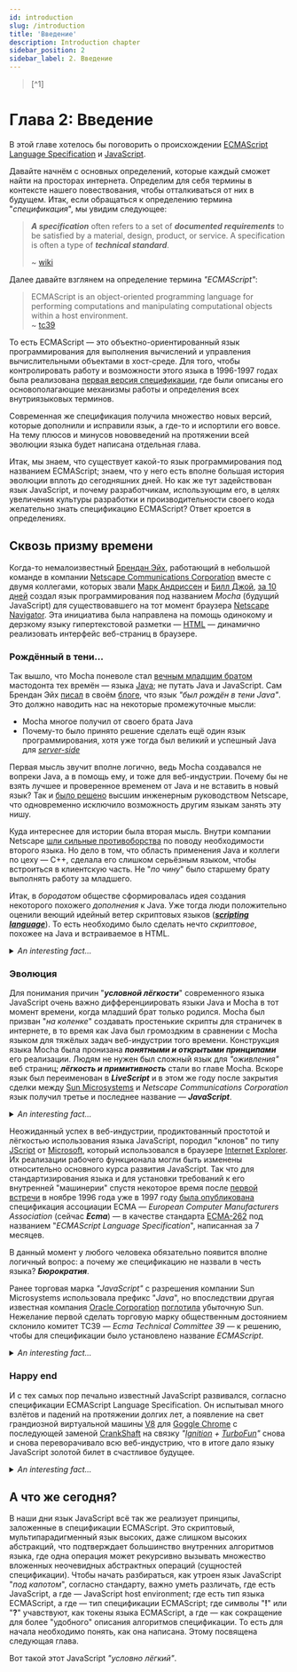 ```yaml
---
id: introduction
slug: /introduction
title: 'Введение'
description: Introduction chapter
sidebar_position: 2
sidebar_label: 2. Введение
---
```



<ChapterInfo type='informal' complexity='easy' time='14' />
<BlockQuote id={1}>[^1]</BlockQuote>

# Глава 2: Введение

В этой главе хотелось бы поговорить о происхождении
[ECMAScript Language Specification](https://tc39.es/ecma262/multipage/) и
[JavaScript](https://en.wikipedia.org/wiki/JavaScript).

Давайте начнём с основных определений, которые каждый сможет найти на просторах интернета. Определим
для себя термины в контексте нашего повествования, чтобы отталкиваться от них в будущем. Итак, если
обращаться к определению термина "_спецификация_", мы увидим следующее:

> **_A specification_** often refers to a set of **_documented requirements_** to be satisfied by a
> material, design, product, or service. A specification is often a type of **_technical
> standard_**.
>
> ~ [wiki](<https://en.wikipedia.org/wiki/Specification_(technical_standard)>)

Далее давайте взглянем на определение термина _"ECMAScript"_:

> ECMAScript is an object-oriented programming language for performing computations and manipulating
> computational objects within a host environment.  
>  ~ [tc39](https://tc39.es/ecma262/multipage/overview.html#sec-overview)

То есть ECMAScript — это объектно-ориентированный язык программирования для выполнения вычислений и
управления вычислительными объектами в хост-среде. Для того, чтобы контролировать работу и
возможности этого языка в 1996-1997 годах была реализована
[первая версия спецификации](https://web.archive.org/web/19981203070212/http://cgi.netscape.com/newsref/pr/newsrelease289.html),
где были описаны его основополагающие механизмы работы и определения всех внутриязыковых терминов.

Современная же спецификация получила множество новых версий, которые дополнили и исправили язык, а
где-то и испортили его вовсе. На тему плюсов и минусов нововведений на протяжении всей эволюции
языка будет написана отдельная глава.

Итак, мы знаем, что существует какой-то язык программирования под названием ECMAScript; знаем, что у
него есть вполне большая история эволюции вплоть до сегодняшних дней. Но как же тут задействован
язык JavaScript, и почему разработчикам, использующим его, в целях увеличения культуры разработки и
производительности своего кода желательно знать спецификацию ECMAScript? Ответ кроется в
определениях.

## Сквозь призму времени

Когда-то немалоизвестный [Брендан Эйх](https://en.wikipedia.org/wiki/Brendan_Eich), работающий в
небольшой команде в компании
[Netscape Communications Corporation](https://en.wikipedia.org/wiki/Netscape) вместе с двумя
коллегами, которых звали [Марк Андриссен](https://en.wikipedia.org/wiki/Marc_Andreessen) и
[Билл Джой](https://en.wikipedia.org/wiki/Bill_Joy),
[за 10 дней](https://brendaneich.com/2011/06/new-javascript-engine-module-owner/#:~:text=know%2C%20I%20wrote-,JavaScript%20in%20ten%20days.,-JS%20was%20born)
создал язык программирования под названием _Mocha_ (будущий JavaScript) для существовавшего на тот
момент браузера [Netscape Navigator](https://en.wikipedia.org/wiki/Netscape_Navigator). Эта
инициатива была направлена на помощь одинокому и дерзкому языку гипертекстовой разметки —
[HTML](https://en.wikipedia.org/wiki/HTML) — динамично реализовать интерфейс веб-страниц в браузере.

### Рождённый в тени...

Так вышло, что Mocha поневоле стал
[вечным младшим братом](https://brendaneich.com/2011/06/new-javascript-engine-module-owner/#:~:text=JS%20was%20born-,under%20the%20shadow%20of%20Java,-%2C%20and%20in%20spite)
мастодонта тех времён — языка [Java](<https://en.wikipedia.org/wiki/Java_(programming_language)>);
не путать Java и JavaScript. Сам Брендан Эйх
[писал](https://brendaneich.com/2011/06/new-javascript-engine-module-owner/#:~:text=ten%20days.-,JS%20was%20born%20under%20the%20shadow%20of%20Java,-%2C%20and%20in%20spite)
в своём [блоге](https://brendaneich.com/), что язык _"был рождён в тени Java"_. Это должно наводить
нас на некоторые промежуточные мысли:

-   Mocha многое получил от своего брата Java
-   Почему-то было принято решение сделать ещё один язык программирования, хотя уже тогда был
    великий и успешный Java для [_server-side_](https://en.wikipedia.org/wiki/Server-side_scripting)

Первая мысль звучит вполне логично, ведь Mocha создавался не вопреки Java, а в помощь ему, и тоже
для веб-индустрии. Почему бы не взять лучшее и проверенное временем от Java и не вставить в новый
язык? Так и
[было решено](https://brendaneich.com/2008/04/popularity/#:~:text=something%20I%20decided.-,The%20diktat%20from%20upper%20engineering%20management%20was%20that%20the%20language%20must%20%E2%80%9Clook%20like%20Java%E2%80%9D.,-That%20ruled%20out)
высшим инженерным руководством Netscape, что одновременно исключило возможность другим языкам занять
эту нишу.

Куда интереснее для истории была вторая мысль. Внутри компании Netscape
[шли сильные противоборства](https://brendaneich.com/2008/04/popularity/#:~:text=it%20in%20Navigator.-,The%20big%20debate%20inside%20Netscape%20therefore%20became%20%E2%80%9Cwhy%20two%20languages%3F%20why%20not%20just%20Java%3F%E2%80%9D,-The%20answer%20was)
по поводу необходимости второго языка. Но дело в том, что область применения Java и коллеги по цеху
— C++, сделала его слишком серьёзным языком, чтобы встроиться в клиентскую часть. Не "_по чину_"
было старшему брату выполнять работу за младшего.

Итак, в _бородатом_ обществе сформировалась идея создания некоторого похожего _дополнения_ к Java.
Уже тогда люди положительно оценили веющий идейный ветер скриптовых языков
([**_scripting language_**](https://en.wikipedia.org/wiki/Scripting_language)). То есть необходимо
было сделать нечто _скриптовое_, похожее на Java и встраиваемое в HTML.

<details>
<summary><i>An interesting fact...</i></summary>

_Из [источника](https://ei.cs.vt.edu/book/chap1/java_hist.html) 1996 года..._

Язык программирования Java изначально не был тем самым _языком веба_, каким он стал известен позже.
В момент его зарождения, в 1991 году, некие, назовём их _энтузиасты_, работали над проектом компании
[Sun Microsystems](https://en.wikipedia.org/wiki/Sun_Microsystems) под названием **_"Stealth
Project"_**. Среди них был и [Билл Джой](https://en.wikipedia.org/wiki/Bill_Joy), в будущем
принявший участие в разработке языка Mocha (JavaScript).

Их задачей было создать систему, которая позволила бы организовать большую, распределенную,
гетерогенную сеть потребительских электронных устройств, общающихся друг с другом. Как позже
выяснилось, языки C/C++ были _"неадекватными"_ для их задачи. Так что один из разработчиков, по
имени [Джеймс Гослинг](https://en.wikipedia.org/wiki/James_Gosling), с идеей написать отдельный язык
программирования, создал собственные модификации C++ (известные как "C++ ++ --"), ставшие началом
будущего Java в рамках их проекта.

И вот воссозданный с нуля язык Джеймс назвал
[**_Oak_**](<https://en.wikipedia.org/wiki/Oak_(programming_language)>), в честь дуба, стоящего
напротив его окна; язык, который потом переименовали из-за уже занятого патента, в известный нам
Java. Название стало таким, по двум возможным причинам. Из воспоминаний Гослинга, после его
очередного похода в кофейню, где он увидел кофейный сорт —
[Java coffee](https://en.wikipedia.org/wiki/Coffee_production_in_Indonesia#Java). Другая версия —
первые буквы имён деятелей проекта — **_J_** ames Gosling, **_A_** rthur **_V_** an Hoff, **_A_**
ndy Bechtolsheim.

Но только в 1994 году, в рамках уже другого проекта Java, пройдя некоторый путь, был избран на роль
языка разработки веб-браузера **_WebRunner_** (в будущем
[**_HotJava_**](https://en.wikipedia.org/wiki/HotJava)) и, доказав свою эффективность, с 1995 года
постепенно получил поддержку **_всех_** коммерчески успешных браузеров той эпохи.

</details>

### Эволюция

Для понимания причин "**_условной лёгкости_**" современного языка JavaScript очень важно
дифференциировать языки Java и Mocha в тот момент времени, когда младший брат только родился. Mocha
был призван "_на коленке_" создавать простенькие скрипты для страничек в интернете, в то время как
Java был громоздким в сравнении с Mocha языком для тяжёлых задач веб-индустрии того времени.
Конструкция языка Mocha была пронизана **_понятными и открытыми принципами_** его реализации. Людям
не нужен был сложный язык для _"оживления"_ веб страниц; **_лёгкость и примитивность_** стали во
главе Mocha. Вскоре язык был переименован в **_LiveScript_** и в этом же году после закрытия сделки
между [Sun Microsystems](https://en.wikipedia.org/wiki/Sun_Microsystems) и _Netscape Communications
Corporation_ язык получил третье и последнее название — **_JavaScript_**.

<details>
<summary><i>An interesting fact...</i></summary>

Одновременно с приобретением языком JavaScript своего культового названия Брендан Эйх разработал
известный и по сей день движок для выполнения кода в браузере Netscape Navigator. Он получил
название [SpiderMonkey](https://en.wikipedia.org/wiki/SpiderMonkey). Сейчас успешно используется в
браузере [Firefox](https://en.wikipedia.org/wiki/Firefox).

</details>

Неожиданный успех в веб-индустрии, продиктованный простотой и лёгкостью использования языка
JavaScript, породил "клонов" по типу [JScript](https://en.wikipedia.org/wiki/JScript) от
[Microsoft](https://en.wikipedia.org/wiki/Microsoft), который использовался в браузере
[Internet Explorer](https://en.wikipedia.org/wiki/Internet_Explorer). Их реализации рабочего
функционала могли быть изменены относительно основного курса развития JavaScript. Так что для
стандартизирования языка и для установки требований к его внутренней "машинерии" спустя некоторое
время после
[первой встречи](<https://ecma-international.org/news/ecma-262-the-ecmascript-javascript-the-most-popular-web-scripting-standard-is-celebrating-its-20th-birthday/#:~:text=documents%20from%201997.-,The%20work%20on%20ECMAScript%20has%20started%20in%20November%201996%20(see%20the%20the%20minutes%20of%20the%201st%20TC39%20meeting),-.%20There%20was%20a>)
в ноябре 1996 года уже в 1997 году
[была опубликована](https://web.archive.org/web/19981203070212/http://cgi.netscape.com/newsref/pr/newsrelease289.html)
спецификация ассоциации ECMA — _European Computer Manufacturers Association_ (сейчас **_Ecma_**) — в
качестве стандарта
[ECMA-262](https://ecma-international.org/publications-and-standards/standards/ecma-262/) под
названием "_ECMAScript Language Specification_", написанная за 7 месяцев.

В данный момент у любого человека обязательно появится вполне логичный вопрос: а почему же
спецификацию не назвали в честь языка? **_Бюрократия_**.

Ранее торговая марка _"JavaScript"_ с разрешения компании Sun Microsystems использовала префикс
"_Java_", но впоследствии другая известная компания
[Oracle Corporation](https://en.wikipedia.org/wiki/Oracle_Corporation)
[поглотила](https://web.archive.org/web/20100821093146/http://news.cnet.com/8301-30685_3-20000019-264.html)
убыточную Sun. Нежелание первой сделать торговую марку общественным достоянием склонило комитет TC39
— _Ecma Technical Committee 39_ — к решению, чтобы для спецификации было установлено название
_ECMAScript_.

<details>
<summary><i>An interesting fact...</i></summary>

Европейская ассоциация Ecma разрабатывает разные спецификации и по сей день не только для
программирования, но и для разных других сфер в области коммуникаций. Например, там можно найти
_спецификацию языка программирования C#_
([ECMA-334](https://ecma-international.org/publications-and-standards/standards/ecma-334/)),
_спецификацию синтаксиса JSON_
([ECMA-404](https://ecma-international.org/publications-and-standards/standards/ecma-404/)) и
другие.

</details>

### Happy end

И с тех самых пор печально известный JavaScript развивался, согласно спецификации ECMAScript
Language Specification. Он испытывал много взлётов и падений на протяжении долгих лет, а появление
на свет грандиозной виртуальной машины [V8](<https://en.wikipedia.org/wiki/V8_(JavaScript_engine)>)
для [Goggle Chrome](https://en.wikipedia.org/wiki/Google_Chrome) с последующей заменой
[CrankShaft](https://blog.chromium.org/2010/12/new-crankshaft-for-v8.html) на связку
_"[Ignition](https://v8.dev/blog/ignition-interpreter) +
[TurboFun](https://blog.chromium.org/2015/07/revving-up-javascript-performance-with.html)"_ снова и
снова переворачивало всю веб-индустрию, что в итоге дало языку JavaScript золотой билет в счастливое
будущее.

<details>
<summary><i>An interesting fact...</i></summary>

В 2008 году даже был выпущен [веб-комикс](https://blogoscoped.com/google-chrome/) на тему "_Google
on Google Chrome — comic book_".

</details>

## А что же сегодня?

В наши дни язык JavaScript всё так же реализует принципы, заложенные в спецификации ECMAScript. Это
скриптовый, мультипарадигменный язык высоких, даже слишком высоких абстракций, что подтверждает
большинство внутренних алгоритмов языка, где одна операция может рекурсивно вызывать множество
вложенных неочевидных абстрактных операций (сущностей спецификации). Чтобы начать разбираться, как
утроен язык JavaScript "_под капотом_", согласно стандарту, важно уметь различать, где есть
JavaScript, а где — JavaScript host environment; где есть тип языка ECMAScript, а где — тип
спецификации ECMAScript; где символы "**!**" или "**?**" учавствуют, как токены языка ECMAScript, а
где — как сокращение для более "удобного" описания алгоритмов спецификации. То есть для начала
необходимо понять, как она написана. Этому посвящена следующая глава.

Вот такой этот JavaScript _"условно лёгкий"_.

[^1]:
    Название темы первой встречи в ECMA в рамках стандартизации JavaScript в составе только что
    присоединившегося к ECMA Брендана Эйха, представителей Microsoft и других.
